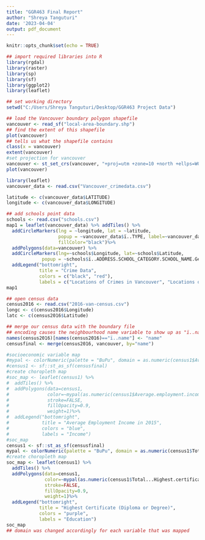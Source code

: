 ---
title: "GGR463 Final Report"
author: "Shreya Tanguturi"
date: '2023-04-04'
output: pdf_document
---

```{r setup, include=FALSE}
knitr::opts_chunk$set(echo = TRUE)
```


```{r}
## import required libraries into R
library(rgdal)
library(raster)
library(sp)
library(sf)
library(ggplot2)
library(leaflet)
```



```{r}
## set working directory
setwd("C:/Users/Shreya Tanguturi/Desktop/GGR463 Project Data")
```



```{r shapefile}
## load the Vancouver boundary polygon shapefile
vancouver <- read_sf("local-area-boundary.shp")
## find the extent of this shapefile
plot(vancouver)
## tells us what the shapefile contains
class(x = vancouver)
extent(vancouver)
#set projection for vancouver
vancouver <- st_set_crs(vancouver, "+proj=utm +zone=10 +north +ellps=WGS84 +datum=WGS84 +units=m +no_defs")
plot(vancouver)
```



```{r map}
library(leaflet)
vancouver_data <- read.csv("Vancouver_crimedata.csv")

latitude <- c(vancouver_data$LATITUDE)
longitude <- c(vancouver_data$LONGITUDE)

## add schools point data
schools <- read.csv("schools.csv")
map1 = leaflet(vancouver_data) %>% addTiles() %>%
  addCircleMarkers(lng = ~longitude, lat = ~latitude,
                   popup = ~vancouver_data$ï..TYPE, label=~vancouver_data$ï..TYPE, fill = TRUE,
                   fillColor="black")%>%
  addPolygons(data=vancouver) %>%
  addCircleMarkers(lng=~schools$Longitude, lat=~schools$Latitude,
             popup = ~schools$ï..ADDRESS.SCHOOL_CATEGORY.SCHOOL_NAME.Geom.Geo.Local.Area.geo_point_2, label = ~schools$ï..ADDRESS.SCHOOL_CATEGORY.SCHOOL_NAME.Geom.Geo.Local.Area.geo_point_2, fillColor="red")%>%
  addLegend("bottomright", 
            title = "Crime Data",
            colors = c("black", "red"),
            labels = c("Locations of Crimes in Vancouver", "Locations of Schools"))
map1
```


```{r socioeconomic}
## open census data
census2016 <- read.csv("2016-van-census.csv")
longc <- c(census2016$Longitude)
latc <- c(census2016$Latitude)

## merge our census data with the boundary file
## encoding causes the neighbourhood name variable to show up as "ï..name", we change this to "name" so that we can merge shapefile and csv
names(census2016)[names(census2016)=="ï..name"] <- "name"
censusfinal <- merge(census2016, vancouver, by="name")

#socioeconomic variable map
#mypal <- colorNumeric(palette = "BuPu", domain = as.numeric(census1$Average.employment.income.in.2015.among.recipients....))
#census1 <- sf::st_as_sf(censusfinal)
#create choropleth map
#soc_map <- leaflet(census1) %>%
#  addTiles() %>%
#  addPolygons(data=census1,
#              color=~mypal(as.numeric(census1$Average.employment.income.in.2015.among.recipients....)),
#              stroke=FALSE,
#              fillOpacity=0.9,
#              weight=1)%>%
#  addLegend("bottomright",
#            title = "Average Employment Income in 2015",
#            colors = "blue",
#            labels = "Income")
#soc_map
census1 <- sf::st_as_sf(censusfinal)
mypal <- colorNumeric(palette = "BuPu", domain = as.numeric(census1$Total...Highest.certificate..diploma.or.degree.for.the.population.aged.15.years.and.over.in.private.households...25..sample.data))
#create choropleth map
soc_map <- leaflet(census1) %>%
  addTiles() %>%
  addPolygons(data=census1,
              color=~mypal(as.numeric(census1$Total...Highest.certificate..diploma.or.degree.for.the.population.aged.15.years.and.over.in.private.households...25..sample.data)),
              stroke=FALSE,
              fillOpacity=0.9,
              weight=1)%>%
  addLegend("bottomright",
            title = "Highest Certificate (Diploma or Degree)",
            colors = "purple",
            labels = "Education")
soc_map
## domain was changed accordingly for each variable that was mapped
```


